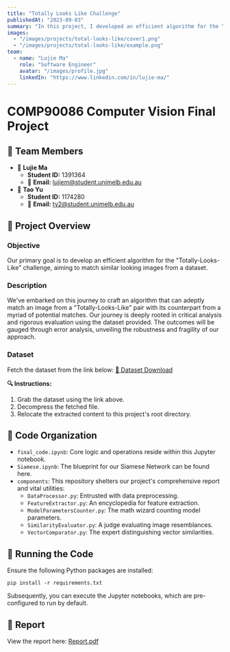 ```yaml
---
title: "Totally Looks Like Challenge"
publishedAt: "2023-09-03"
summary: "In this project, I developed an efficient algorithm for the “Totally-Looks-Like” challenge, aiming to match similar looking images from a dataset."
images:
  - "/images/projects/total-looks-like/cover1.png"
  - "/images/projects/total-looks-like/example.png"
team:
  - name: "Lujie Ma"
    role: "Software Engineer"
    avatar: "/images/profile.jpg"
    linkedIn: "https://www.linkedin.com/in/lujie-ma/"
---
```


# **COMP90086 Computer Vision Final Project**

## **👥 Team Members**

- 📌 **Lujie Ma**
  - **Student ID:** 1391364
  - 📧 **Email:** [lujiem@student.unimelb.edu.au](mailto:lujiem@student.unimelb.edu.au)
- 📌 **Tao Yu**
  - **Student ID:** 1174280
  - 📧 **Email:** [ty2@student.unimelb.edu.au](mailto:ty2@student.unimelb.edu.au)

## **📖 Project Overview**

### **Objective**

Our primary goal is to develop an efficient algorithm for the "Totally-Looks-Like" challenge, aiming to match similar looking images from a dataset.

### **Description**

We've embarked on this journey to craft an algorithm that can adeptly match an image from a "Totally-Looks-Like" pair with its counterpart from a myriad of potential matches. Our journey is deeply rooted in critical analysis and rigorous evaluation using the dataset provided. The outcomes will be gauged through error analysis, unveiling the robustness and fragility of our approach.

### **Dataset**

Fetch the dataset from the link below:
[🔗 Dataset Download](https://canvas.lms.unimelb.edu.au/courses/154723/files/16636174?wrap=1)

**🔍 Instructions:**

1. Grab the dataset using the link above.
2. Decompress the fetched file.
3. Relocate the extracted content to this project's root directory.

## **📂 Code Organization**

- `final_code.ipynb`: Core logic and operations reside within this Jupyter notebook.
- `Siamese.ipynb`: The blueprint for our Siamese Network can be found here.
- `components`: This repository shelters our project's comprehensive report and vital utilities:
  - `DataProcessor.py`: Entrusted with data preprocessing.
  - `FeatureExtractor.py`: An encyclopedia for feature extraction.
  - `ModelParametersCounter.py`: The math wizard counting model parameters.
  - `SimilarityEvaluator.py`: A judge evaluating image resemblances.
  - `VectorComparator.py`: The expert distinguishing vector similarities.

## **🚀 Running the Code**

Ensure the following Python packages are installed:

```
pip install -r requirements.txt
```

Subsequently, you can execute the Jupyter notebooks, which are pre-configured to run by default.

## **📃 Report**

View the report here:
[Report.pdf](https://drive.google.com/file/d/1NJspmqLWL8RpHxJzq3Uk1k25ZEvjI7q9/view?usp=sharing)
